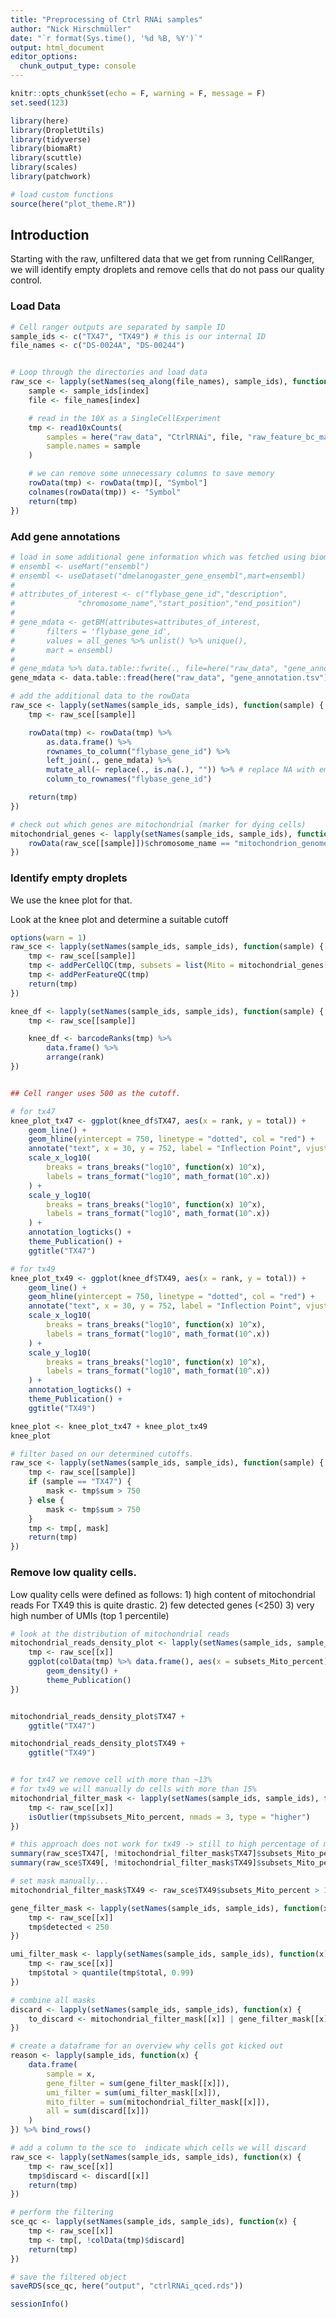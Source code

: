 ```yaml
---
title: "Preprocessing of Ctrl RNAi samples"
author: "Nick Hirschmüller"
date: "`r format(Sys.time(), '%d %B, %Y')`"
output: html_document
editor_options: 
  chunk_output_type: console
---
```


```r
knitr::opts_chunk$set(echo = F, warning = F, message = F)
set.seed(123)
```


```r
library(here)
library(DropletUtils)
library(tidyverse)
library(biomaRt)
library(scuttle)
library(scales)
library(patchwork)

# load custom functions
source(here("plot_theme.R"))
```


## Introduction
Starting with the raw, unfiltered data that we get from running CellRanger, we will identify empty droplets and remove cells that do not pass our quality control.


### Load Data
```r
# Cell ranger outputs are separated by sample ID
sample_ids <- c("TX47", "TX49") # this is our internal ID
file_names <- c("DS-0024A", "DS-00244")


# Loop through the directories and load data
raw_sce <- lapply(setNames(seq_along(file_names), sample_ids), function(index) {
    sample <- sample_ids[index]
    file <- file_names[index]

    # read in the 10X as a SingleCellExperiment
    tmp <- read10xCounts(
        samples = here("raw_data", "CtrlRNAi", file, "raw_feature_bc_matrix"),
        sample.names = sample
    )

    # we can remove some unnecessary columns to save memory
    rowData(tmp) <- rowData(tmp)[, "Symbol"]
    colnames(rowData(tmp)) <- "Symbol"
    return(tmp)
})
```

### Add gene annotations
```r
# load in some additional gene information which was fetched using biomart.
# ensembl <- useMart("ensembl")
# ensembl <- useDataset("dmelanogaster_gene_ensembl",mart=ensembl)
#
# attributes_of_interest <- c("flybase_gene_id","description",
#              "chromosome_name","start_position","end_position")
#
# gene_mdata <- getBM(attributes=attributes_of_interest,
#       filters = 'flybase_gene_id',
#       values = all_genes %>% unlist() %>% unique(),
#       mart = ensembl)
#
# gene_mdata %>% data.table::fwrite(., file=here("raw_data", "gene_annotation.tsv"),sep="\t", row.names = F)
gene_mdata <- data.table::fread(here("raw_data", "gene_annotation.tsv"))

# add the additional data to the rowData
raw_sce <- lapply(setNames(sample_ids, sample_ids), function(sample) {
    tmp <- raw_sce[[sample]]

    rowData(tmp) <- rowData(tmp) %>%
        as.data.frame() %>%
        rownames_to_column("flybase_gene_id") %>%
        left_join(., gene_mdata) %>%
        mutate_all(~ replace(., is.na(.), "")) %>% # replace NA with empty value
        column_to_rownames("flybase_gene_id")

    return(tmp)
})

# check out which genes are mitochondrial (marker for dying cells)
mitochondrial_genes <- lapply(setNames(sample_ids, sample_ids), function(sample) {
    rowData(raw_sce[[sample]])$chromosome_name == "mitochondrion_genome"
})
```

### Identify empty droplets
We use the knee plot for that.

Look at the knee plot and determine a suitable cutoff
```r
options(warn = 1)
raw_sce <- lapply(setNames(sample_ids, sample_ids), function(sample) {
    tmp <- raw_sce[[sample]]
    tmp <- addPerCellQC(tmp, subsets = list(Mito = mitochondrial_genes[[sample]]))
    tmp <- addPerFeatureQC(tmp)
    return(tmp)
})

knee_df <- lapply(setNames(sample_ids, sample_ids), function(sample) {
    tmp <- raw_sce[[sample]]

    knee_df <- barcodeRanks(tmp) %>%
        data.frame() %>%
        arrange(rank)
})


## Cell ranger uses 500 as the cutoff.

# for tx47
knee_plot_tx47 <- ggplot(knee_df$TX47, aes(x = rank, y = total)) +
    geom_line() +
    geom_hline(yintercept = 750, linetype = "dotted", col = "red") +
    annotate("text", x = 30, y = 752, label = "Inflection Point", vjust = -0.5, size = 3.3) +
    scale_x_log10(
        breaks = trans_breaks("log10", function(x) 10^x),
        labels = trans_format("log10", math_format(10^.x))
    ) +
    scale_y_log10(
        breaks = trans_breaks("log10", function(x) 10^x),
        labels = trans_format("log10", math_format(10^.x))
    ) +
    annotation_logticks() +
    theme_Publication() +
    ggtitle("TX47")

# for tx49
knee_plot_tx49 <- ggplot(knee_df$TX49, aes(x = rank, y = total)) +
    geom_line() +
    geom_hline(yintercept = 750, linetype = "dotted", col = "red") +
    annotate("text", x = 30, y = 752, label = "Inflection Point", vjust = -0.5, size = 3.3) +
    scale_x_log10(
        breaks = trans_breaks("log10", function(x) 10^x),
        labels = trans_format("log10", math_format(10^.x))
    ) +
    scale_y_log10(
        breaks = trans_breaks("log10", function(x) 10^x),
        labels = trans_format("log10", math_format(10^.x))
    ) +
    annotation_logticks() +
    theme_Publication() +
    ggtitle("TX49")

knee_plot <- knee_plot_tx47 + knee_plot_tx49
knee_plot

# filter based on our determined cutoffs.
raw_sce <- lapply(setNames(sample_ids, sample_ids), function(sample) {
    tmp <- raw_sce[[sample]]
    if (sample == "TX47") {
        mask <- tmp$sum > 750
    } else {
        mask <- tmp$sum > 750
    }
    tmp <- tmp[, mask]
    return(tmp)
})
```


### Remove low quality cells.
Low quality cells were defined as follows:
1) high content of mitochondrial reads 
For TX49 this is quite drastic.
2) few detected genes (<250)
3) very high number of UMIs (top 1 percentile)


```r
# look at the distribution of mitochondrial reads
mitochondrial_reads_density_plot <- lapply(setNames(sample_ids, sample_ids), function(x) {
    tmp <- raw_sce[[x]]
    ggplot(colData(tmp) %>% data.frame(), aes(x = subsets_Mito_percent)) +
        geom_density() +
        theme_Publication()
})


mitochondrial_reads_density_plot$TX47 +
    ggtitle("TX47")

mitochondrial_reads_density_plot$TX49 +
    ggtitle("TX49")


# for tx47 we remove cell with more than ~13%
# for tx49 we will manually do cells with more than 15%
mitochondrial_filter_mask <- lapply(setNames(sample_ids, sample_ids), function(x) {
    tmp <- raw_sce[[x]]
    isOutlier(tmp$subsets_Mito_percent, nmads = 3, type = "higher")
})

# this approach does not work for tx49 -> still to high percentage of mitochondrial reads.
summary(raw_sce$TX47[, !mitochondrial_filter_mask$TX47]$subsets_Mito_percent)
summary(raw_sce$TX49[, !mitochondrial_filter_mask$TX49]$subsets_Mito_percent)

# set mask manually...
mitochondrial_filter_mask$TX49 <- raw_sce$TX49$subsets_Mito_percent > 15

gene_filter_mask <- lapply(setNames(sample_ids, sample_ids), function(x) {
    tmp <- raw_sce[[x]]
    tmp$detected < 250
})

umi_filter_mask <- lapply(setNames(sample_ids, sample_ids), function(x) {
    tmp <- raw_sce[[x]]
    tmp$total > quantile(tmp$total, 0.99)
})

# combine all masks
discard <- lapply(setNames(sample_ids, sample_ids), function(x) {
    to_discard <- mitochondrial_filter_mask[[x]] | gene_filter_mask[[x]] | umi_filter_mask[[x]]
})

# create a dataframe for an overview why cells got kicked out
reason <- lapply(sample_ids, function(x) {
    data.frame(
        sample = x,
        gene_filter = sum(gene_filter_mask[[x]]),
        umi_filter = sum(umi_filter_mask[[x]]),
        mito_filter = sum(mitochondrial_filter_mask[[x]]),
        all = sum(discard[[x]])
    )
}) %>% bind_rows()

# add a column to the sce to  indicate which cells we will discard
raw_sce <- lapply(setNames(sample_ids, sample_ids), function(x) {
    tmp <- raw_sce[[x]]
    tmp$discard <- discard[[x]]
    return(tmp)
})

# perform the filtering
sce_qc <- lapply(setNames(sample_ids, sample_ids), function(x) {
    tmp <- raw_sce[[x]]
    tmp <- tmp[, !colData(tmp)$discard]
    return(tmp)
})

# save the filtered object
saveRDS(sce_qc, here("output", "ctrlRNAi_qced.rds"))
```

```r
sessionInfo()
```







